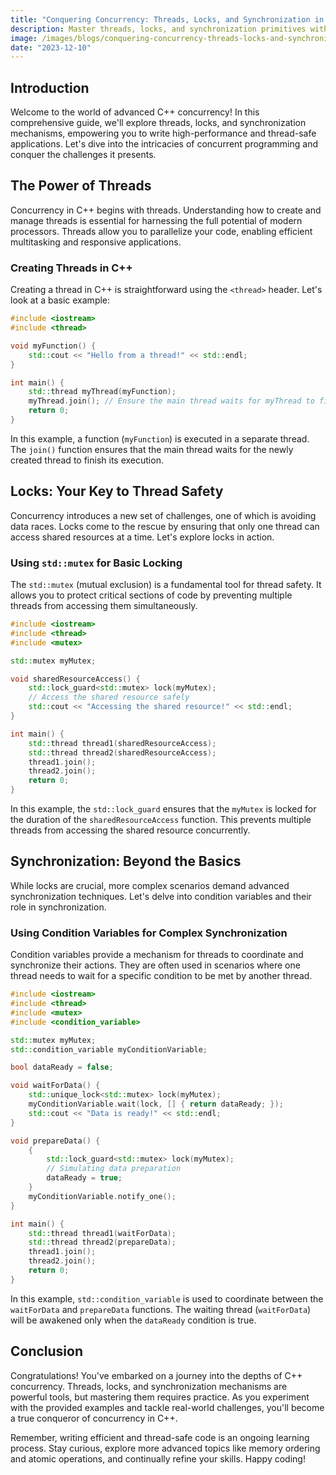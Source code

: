 ```yaml
---
title: "Conquering Concurrency: Threads, Locks, and Synchronization in C++"
description: Master threads, locks, and synchronization primitives with practical examples and code snippets.
image: /images/blogs/conquering-concurrency-threads-locks-and-synchronization-in-cpp.jpg
date: "2023-12-10"
---
```


## Introduction

Welcome to the world of advanced C++ concurrency! In this comprehensive guide, we'll explore threads, locks, and synchronization mechanisms, empowering you to write high-performance and thread-safe applications. Let's dive into the intricacies of concurrent programming and conquer the challenges it presents.

## The Power of Threads

Concurrency in C++ begins with threads. Understanding how to create and manage threads is essential for harnessing the full potential of modern processors. Threads allow you to parallelize your code, enabling efficient multitasking and responsive applications.

### Creating Threads in C++

Creating a thread in C++ is straightforward using the `<thread>` header. Let's look at a basic example:

```cpp
#include <iostream>
#include <thread>

void myFunction() {
    std::cout << "Hello from a thread!" << std::endl;
}

int main() {
    std::thread myThread(myFunction);
    myThread.join(); // Ensure the main thread waits for myThread to finish
    return 0;
}
```

In this example, a function (`myFunction`) is executed in a separate thread. The `join()` function ensures that the main thread waits for the newly created thread to finish its execution.

## Locks: Your Key to Thread Safety

Concurrency introduces a new set of challenges, one of which is avoiding data races. Locks come to the rescue by ensuring that only one thread can access shared resources at a time. Let's explore locks in action.

### Using `std::mutex` for Basic Locking

The `std::mutex` (mutual exclusion) is a fundamental tool for thread safety. It allows you to protect critical sections of code by preventing multiple threads from accessing them simultaneously.

```cpp
#include <iostream>
#include <thread>
#include <mutex>

std::mutex myMutex;

void sharedResourceAccess() {
    std::lock_guard<std::mutex> lock(myMutex);
    // Access the shared resource safely
    std::cout << "Accessing the shared resource!" << std::endl;
}

int main() {
    std::thread thread1(sharedResourceAccess);
    std::thread thread2(sharedResourceAccess);
    thread1.join();
    thread2.join();
    return 0;
}
```

In this example, the `std::lock_guard` ensures that the `myMutex` is locked for the duration of the `sharedResourceAccess` function. This prevents multiple threads from accessing the shared resource concurrently.

## Synchronization: Beyond the Basics

While locks are crucial, more complex scenarios demand advanced synchronization techniques. Let's delve into condition variables and their role in synchronization.

### Using Condition Variables for Complex Synchronization

Condition variables provide a mechanism for threads to coordinate and synchronize their actions. They are often used in scenarios where one thread needs to wait for a specific condition to be met by another thread.

```cpp
#include <iostream>
#include <thread>
#include <mutex>
#include <condition_variable>

std::mutex myMutex;
std::condition_variable myConditionVariable;

bool dataReady = false;

void waitForData() {
    std::unique_lock<std::mutex> lock(myMutex);
    myConditionVariable.wait(lock, [] { return dataReady; });
    std::cout << "Data is ready!" << std::endl;
}

void prepareData() {
    {
        std::lock_guard<std::mutex> lock(myMutex);
        // Simulating data preparation
        dataReady = true;
    }
    myConditionVariable.notify_one();
}

int main() {
    std::thread thread1(waitForData);
    std::thread thread2(prepareData);
    thread1.join();
    thread2.join();
    return 0;
}
```

In this example, `std::condition_variable` is used to coordinate between the `waitForData` and `prepareData` functions. The waiting thread (`waitForData`) will be awakened only when the `dataReady` condition is true.

## Conclusion

Congratulations! You've embarked on a journey into the depths of C++ concurrency. Threads, locks, and synchronization mechanisms are powerful tools, but mastering them requires practice. As you experiment with the provided examples and tackle real-world challenges, you'll become a true conqueror of concurrency in C++.

Remember, writing efficient and thread-safe code is an ongoing learning process. Stay curious, explore more advanced topics like memory ordering and atomic operations, and continually refine your skills. Happy coding!
